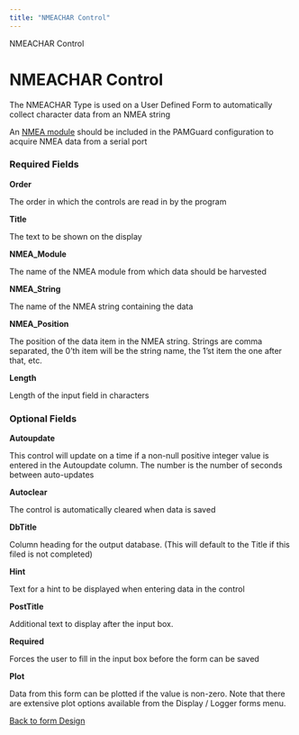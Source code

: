 ```yaml
---
title: "NMEACHAR Control"
---
```

 NMEACHAR Control  

NMEACHAR Control
================

The NMEACHAR Type is used on a User Defined Form to automatically collect character data from an NMEA string

An [NMEA module](../../../mapping/NMEA/docs/configuringNMEADataSource.html) should be included in the PAMGuard configuration to acquire NMEA data from a serial port

### Required Fields

**Order**

The order in which the controls are read in by the program

**Title**

The text to be shown on the display

**NMEA\_Module**

The name of the NMEA module from which data should be harvested

**NMEA\_String**

The name of the NMEA string containing the data

**NMEA\_Position**

The position of the data item in the NMEA string. Strings are comma separated, the 0'th item will be the string name, the 1'st item the one after that, etc.

**Length**

Length of the input field in characters

### Optional Fields

**Autoupdate**

This control will update on a time if a non-null positive integer value is entered in the Autoupdate column. The number is the number of seconds between auto-updates

**Autoclear**

The control is automatically cleared when data is saved

**DbTitle**

Column heading for the output database. (This will default to the Title if this filed is not completed)

**Hint**

Text for a hint to be displayed when entering data in the control

**PostTitle**

Additional text to display after the input box.

**Required**

Forces the user to fill in the input box before the form can be saved

**Plot**

Data from this form can be plotted if the value is non-zero. Note that there are extensive plot options available from the Display / Logger forms menu.

  
  

[Back to form Design](./designingForms.html)
